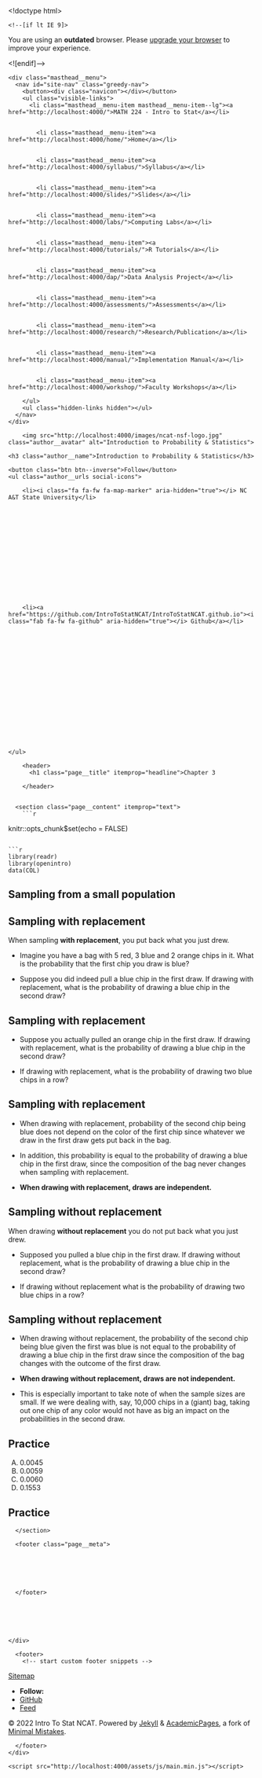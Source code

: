 

<!doctype html>
<html lang="en" class="no-js">
  <head>
    

<meta charset="utf-8">



<!-- begin SEO -->









<title>Chapter 3   MATH 224 - Intro to Stat</title>







<meta property="og:locale" content="en-US">
<meta property="og:site_name" content="MATH 224 - Intro to Stat">
<meta property="og:title" content="Chapter 3">


  <link rel="canonical" href="http://localhost:4000/files/Slides/Chapter%203/Section%203.3%20Sampling%20from%20a%20Small%20Population/Section3.3-SamplingFromASmallPopulation.rmd">
  <meta property="og:url" content="http://localhost:4000/files/Slides/Chapter%203/Section%203.3%20Sampling%20from%20a%20Small%20Population/Section3.3-SamplingFromASmallPopulation.rmd">







  

  












  <script type="application/ld+json">
    {
      "@context" : "http://schema.org",
      "@type" : "Person",
      "name" : "Intro To Stat NCAT",
      "url" : "http://localhost:4000",
      "sameAs" : null
    }
  </script>






<!-- end SEO -->


<link href="http://localhost:4000/feed.xml" type="application/atom+xml" rel="alternate" title="MATH 224 - Intro to Stat Feed">

<!-- http://t.co/dKP3o1e -->
<meta name="HandheldFriendly" content="True">
<meta name="MobileOptimized" content="320">
<meta name="viewport" content="width=device-width, initial-scale=1.0">

<script>
  document.documentElement.className = document.documentElement.className.replace(/\bno-js\b/g, '') + ' js ';
</script>

<!-- For all browsers -->
<link rel="stylesheet" href="http://localhost:4000/assets/css/main.css">

<meta http-equiv="cleartype" content="on">
    

<!-- start custom head snippets -->

<link rel="apple-touch-icon" sizes="57x57" href="http://localhost:4000/images/apple-touch-icon-57x57.png?v=M44lzPylqQ">
<link rel="apple-touch-icon" sizes="60x60" href="http://localhost:4000/images/apple-touch-icon-60x60.png?v=M44lzPylqQ">
<link rel="apple-touch-icon" sizes="72x72" href="http://localhost:4000/images/apple-touch-icon-72x72.png?v=M44lzPylqQ">
<link rel="apple-touch-icon" sizes="76x76" href="http://localhost:4000/images/apple-touch-icon-76x76.png?v=M44lzPylqQ">
<link rel="apple-touch-icon" sizes="114x114" href="http://localhost:4000/images/apple-touch-icon-114x114.png?v=M44lzPylqQ">
<link rel="apple-touch-icon" sizes="120x120" href="http://localhost:4000/images/apple-touch-icon-120x120.png?v=M44lzPylqQ">
<link rel="apple-touch-icon" sizes="144x144" href="http://localhost:4000/images/apple-touch-icon-144x144.png?v=M44lzPylqQ">
<link rel="apple-touch-icon" sizes="152x152" href="http://localhost:4000/images/apple-touch-icon-152x152.png?v=M44lzPylqQ">
<link rel="apple-touch-icon" sizes="180x180" href="http://localhost:4000/images/apple-touch-icon-180x180.png?v=M44lzPylqQ">
<link rel="icon" type="image/png" href="http://localhost:4000/images/favicon-32x32.png?v=M44lzPylqQ" sizes="32x32">
<link rel="icon" type="image/png" href="http://localhost:4000/images/android-chrome-192x192.png?v=M44lzPylqQ" sizes="192x192">
<link rel="icon" type="image/png" href="http://localhost:4000/images/favicon-96x96.png?v=M44lzPylqQ" sizes="96x96">
<link rel="icon" type="image/png" href="http://localhost:4000/images/favicon-16x16.png?v=M44lzPylqQ" sizes="16x16">
<link rel="manifest" href="http://localhost:4000/images/manifest.json?v=M44lzPylqQ">
<link rel="mask-icon" href="http://localhost:4000/images/safari-pinned-tab.svg?v=M44lzPylqQ" color="#000000">
<link rel="shortcut icon" href="/images/favicon.ico?v=M44lzPylqQ">
<meta name="msapplication-TileColor" content="#000000">
<meta name="msapplication-TileImage" content="http://localhost:4000/images/mstile-144x144.png?v=M44lzPylqQ">
<meta name="msapplication-config" content="http://localhost:4000/images/browserconfig.xml?v=M44lzPylqQ">
<meta name="theme-color" content="#ffffff">
<link rel="stylesheet" href="http://localhost:4000/assets/css/academicons.css"/>

<script type="text/x-mathjax-config"> MathJax.Hub.Config({ TeX: { equationNumbers: { autoNumber: "all" } } }); </script>
<script type="text/x-mathjax-config">
  MathJax.Hub.Config({
    tex2jax: {
      inlineMath: [ ['$','$'], ["\\(","\\)"] ],
      processEscapes: true
    }
  });
</script>
<script src='https://cdnjs.cloudflare.com/ajax/libs/mathjax/2.7.4/latest.js?config=TeX-MML-AM_CHTML' async></script>

<!-- end custom head snippets -->

  </head>

  <body>

    <!--[if lt IE 9]>
<div class="notice--danger align-center" style="margin: 0;">You are using an <strong>outdated</strong> browser. Please <a href="http://browsehappy.com/">upgrade your browser</a> to improve your experience.</div>
<![endif]-->
    

<div class="masthead">
  <div class="masthead__inner-wrap">
    <div class="masthead__menu">
      <nav id="site-nav" class="greedy-nav">
        <button><div class="navicon"></div></button>
        <ul class="visible-links">
          <li class="masthead__menu-item masthead__menu-item--lg"><a href="http://localhost:4000/">MATH 224 - Intro to Stat</a></li>
          
            
            <li class="masthead__menu-item"><a href="http://localhost:4000/home/">Home</a></li>
          
            
            <li class="masthead__menu-item"><a href="http://localhost:4000/syllabus/">Syllabus</a></li>
          
            
            <li class="masthead__menu-item"><a href="http://localhost:4000/slides/">Slides</a></li>
          
            
            <li class="masthead__menu-item"><a href="http://localhost:4000/labs/">Computing Labs</a></li>
          
            
            <li class="masthead__menu-item"><a href="http://localhost:4000/tutorials/">R Tutorials</a></li>
          
            
            <li class="masthead__menu-item"><a href="http://localhost:4000/dap/">Data Analysis Project</a></li>
          
            
            <li class="masthead__menu-item"><a href="http://localhost:4000/assessments/">Assessments</a></li>
          
            
            <li class="masthead__menu-item"><a href="http://localhost:4000/research/">Research/Publication</a></li>
          
            
            <li class="masthead__menu-item"><a href="http://localhost:4000/manual/">Implementation Manual</a></li>
          
            
            <li class="masthead__menu-item"><a href="http://localhost:4000/workshop/">Faculty Workshops</a></li>
          
        </ul>
        <ul class="hidden-links hidden"></ul>
      </nav>
    </div>
  </div>
</div>

    





<div id="main" role="main">
  


  <div class="sidebar sticky">
  



<div itemscope itemtype="http://schema.org/Person">

  <div class="author__avatar">
    
    	<img src="http://localhost:4000/images/ncat-nsf-logo.jpg" class="author__avatar" alt="Introduction to Probability & Statistics">
    
  </div>

  <div class="author__content">
    <h3 class="author__name">Introduction to Probability & Statistics</h3>
    
  </div>

  <div class="author__urls-wrapper">
    <button class="btn btn--inverse">Follow</button>
    <ul class="author__urls social-icons">
      
        <li><i class="fa fa-fw fa-map-marker" aria-hidden="true"></i> NC A&T State University</li>
      
      
      
      
      
       
      
      
      
      
      
      
      
      
      
        <li><a href="https://github.com/IntroToStatNCAT/IntroToStatNCAT.github.io"><i class="fab fa-fw fa-github" aria-hidden="true"></i> Github</a></li>
      
      
      
      
      
      
      
      
      
      
      
      
      
      
      
      
      
      
    </ul>
  </div>
</div>

  
  </div>


  <article class="page" itemscope itemtype="http://schema.org/CreativeWork">
    <meta itemprop="headline" content="Chapter 3">
    
    
    

    <div class="page__inner-wrap">
      
        <header>
          <h1 class="page__title" itemprop="headline">Chapter 3
</h1>
          
        
        
        
        
             
        
    
        </header>
      

      <section class="page__content" itemprop="text">
        ```r
knitr::opts_chunk$set(echo = FALSE)
```

```r
library(readr)
library(openintro)
data(COL)
```


# Sampling from a small population

## Sampling with replacement

When sampling **with replacement**, you put back what you just drew.

\pause

  - Imagine you have a bag with 5 red, 3 blue and 2 orange chips in it. What is the probability that the first chip you draw is blue?
  
\centering{5 \tikz\draw[red,fill=red] (0,0) circle (.5ex);, 3 \tikz\draw[blue,fill=blue] (0,0) circle (.5ex);, 2 \tikz\draw[orange,fill=orange] (0,0) circle (.5ex); }

\pause

\centering{$Prob(1^{st} \text{ }chip \text{ }B) = \frac{3}{5+3+2} = \frac{3}{10}=0.3$}

\pause

  - Suppose you did indeed pull a blue chip in the first draw. If drawing with replacement, what is the probability of drawing a blue chip in the second draw?
  
\pause
  
\centering{$1^{st}$ draw: 5 \tikz\draw[red,fill=red] (0,0) circle (.5ex);, 3 \tikz\draw[blue,fill=blue] (0,0) circle (.5ex);, 2 \tikz\draw[orange,fill=orange] (0,0) circle (.5ex); }

\centering{$2^{nd}$ draw: 5 \tikz\draw[red,fill=red] (0,0) circle (.5ex);, 3 \tikz\draw[blue,fill=blue] (0,0) circle (.5ex);, 2 \tikz\draw[orange,fill=orange] (0,0) circle (.5ex); }

\pause

\centering{$Prob(2^{nd} \text{ }chip \text{ }B | 1^{st} \text{ }chip \text{ }B) = \frac{3}{10}=0.3$}

## Sampling with replacement

- Suppose you actually pulled an orange chip in the first draw. If drawing with replacement, what is the probability of drawing a blue chip in the second draw?

\centering{$1^{st}$ draw: 5 \tikz\draw[red,fill=red] (0,0) circle (.5ex);, 3 \tikz\draw[blue,fill=blue] (0,0) circle (.5ex);, 2 \tikz\draw[orange,fill=orange] (0,0) circle (.5ex); }

\centering{$2^{nd}$ draw: 5 \tikz\draw[red,fill=red] (0,0) circle (.5ex);, 3 \tikz\draw[blue,fill=blue] (0,0) circle (.5ex);, 2 \tikz\draw[orange,fill=orange] (0,0) circle (.5ex); }

\pause

\centering{$Prob(2^{nd} \text{ }chip \text{ }B | 1^{st} \text{ }chip \text{ }O) = \frac{3}{10}=0.3$}

\pause

- If drawing with replacement, what is the probability of drawing two blue chips in a row?

\pause

\centering{$1^{st}$ draw: 5 \tikz\draw[red,fill=red] (0,0) circle (.5ex);, 3 \tikz\draw[blue,fill=blue] (0,0) circle (.5ex);, 2 \tikz\draw[orange,fill=orange] (0,0) circle (.5ex); }

\centering{$2^{nd}$ draw: 5 \tikz\draw[red,fill=red] (0,0) circle (.5ex);, 3 \tikz\draw[blue,fill=blue] (0,0) circle (.5ex);, 2 \tikz\draw[orange,fill=orange] (0,0) circle (.5ex); }

\pause

\centering{$Prob(1^{st} \text{ }chip \text{ }B) \cdot Prob(2^{nd} \text{ }chip \text{ }B | 1^{st} \text{ }chip \text{ }B) = 0.3 \times 0.3 = 0.3^2 = 0.09$}

## Sampling with replacement

- When drawing with replacement, probability of the second chip being blue does not depend on the color of the first chip since whatever we draw in the first draw gets put back in the bag.

\centering{$Prob(B|B) = Prob(B|O)$}

- In addition, this probability is equal to the probability of drawing a blue chip in the first draw, since the composition of the bag never changes when sampling with replacement.

\centering{$Prob(B|B) = Prob(B)$}

- **When drawing with replacement, draws are independent.**

## Sampling without replacement

When drawing **without replacement** you do not put back what you just drew.

\pause

  - Supposed you pulled a blue chip in the first draw. If drawing without replacement, what is the probability of drawing a blue chip in the second draw?
  
\centering{$1^{st}$ draw: 5 \tikz\draw[red,fill=red] (0,0) circle (.5ex);, 3 \tikz\draw[blue,fill=blue] (0,0) circle (.5ex);, 2 \tikz\draw[orange,fill=orange] (0,0) circle (.5ex); }

\pause

\centering{$2^{nd}$ draw: 5 \tikz\draw[red,fill=red] (0,0) circle (.5ex);, 2 \tikz\draw[blue,fill=blue] (0,0) circle (.5ex);, 2 \tikz\draw[orange,fill=orange] (0,0) circle (.5ex); }

\pause

\centering{$Prob(2^{nd} \text{ }chip \text{ }B \text{ }|\text{ }1^{st} \text{ }chip \text{ }B = \frac{2}{9} = 0.22$}

\pause

  - If drawing without replacement what is the probability of drawing two blue chips in a row?
  
\pause
  
\centering{$Prob(1^{st}\text{ }chipB) \cdot Prob(2^{nd} \text{ }chip \text{ }B \text{ }|\text{ }1^{st} \text{ }chip \text{ }B) = 0.3 \times 0.22 = 0.066$}

## Sampling without replacement

- When drawing without replacement, the probability of the second chip being blue given the first was blue is not equal to the probability of drawing a blue chip in the first draw since the composition of the bag changes with the outcome of the first draw.

\centering{$Prob(B|B) \neq Prob(B)$}

\pause

- **When drawing without replacement, draws are not independent.**

\pause

- This is especially important to take note of when the sample sizes are small. If we were dealing with, say, 10,000 chips in a (giant) bag, taking out one chip of any color would not have as big an impact on the probabilities in the second draw.

## Practice

\alert{In most card games, cards are drawn without replacement. What is the probability of drawing an ace and then a 3? Choose the closet answer.}

A) 0.0045
B) 0.0059
C) 0.0060
D) 0.1553

## Practice

\alert{In most card games, cards are drawn without replacement. What is the probability of drawing an ace and then a 3? Choose the closet answer.}

\begin{multicols}{2}

A) 0.0045 \\
B) 0.0059 \\
C) \alert{0.0060} \\
D) 0.1553

\columnbreak

$P(ace \text{ }then \text{ }3)$ \\
$= \frac{4}{52} \times \frac{4}{51}$ \\
$\approx 0.0060$

\end{multicols}

        
      </section>

      <footer class="page__meta">
        
        




      </footer>

      

      


    </div>

    
  </article>

  
  
</div>


    <div class="page__footer">
      <footer>
        <!-- start custom footer snippets -->
<a href="/sitemap/">Sitemap</a>
<!-- end custom footer snippets -->

        

<div class="page__footer-follow">
  <ul class="social-icons">
    
      <li><strong>Follow:</strong></li>
    
    
    
    
      <li><a href="http://github.com/IntroToStatNCAT/IntroToStatNCAT.github.io"><i class="fab fa-github" aria-hidden="true"></i> GitHub</a></li>
    
    
    <li><a href="http://localhost:4000/feed.xml"><i class="fa fa-fw fa-rss-square" aria-hidden="true"></i> Feed</a></li>
  </ul>
</div>

<div class="page__footer-copyright">&copy; 2022 Intro To Stat NCAT. Powered by <a href="http://jekyllrb.com" rel="nofollow">Jekyll</a> &amp; <a href="https://github.com/academicpages/academicpages.github.io">AcademicPages</a>, a fork of <a href="https://mademistakes.com/work/minimal-mistakes-jekyll-theme/" rel="nofollow">Minimal Mistakes</a>.</div>

      </footer>
    </div>

    <script src="http://localhost:4000/assets/js/main.min.js"></script>




  <script>
  (function(i,s,o,g,r,a,m){i['GoogleAnalyticsObject']=r;i[r]=i[r]||function(){
  (i[r].q=i[r].q||[]).push(arguments)},i[r].l=1*new Date();a=s.createElement(o),
  m=s.getElementsByTagName(o)[0];a.async=1;a.src=g;m.parentNode.insertBefore(a,m)
  })(window,document,'script','//www.google-analytics.com/analytics.js','ga');

  ga('create', '', 'auto');
  ga('send', 'pageview');
</script>






  </body>
</html>

